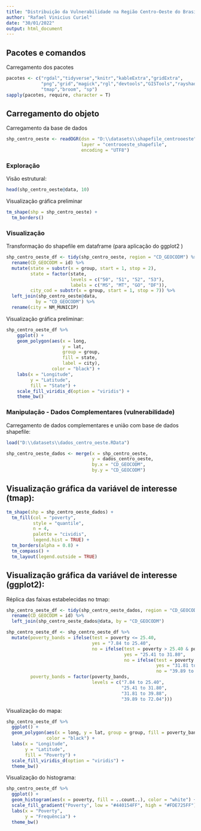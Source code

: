 ```yaml
---
title: "Distribuição da Vulnerabilidade na Região Centro-Oeste do Brasil"
author: "Rafael Vinicius Curiel"
date: "30/01/2022"
output: html_document
---
```


## Pacotes e comandos

Carregamento dos pacotes  
```r
pacotes <- c("rgdal","tidyverse","knitr","kableExtra","gridExtra",
             "png","grid","magick","rgl","devtools","GISTools","rayshader",
             "tmap","broom", "sp")
sapply(pacotes, require, character = T) 
```


## Carregamento do objeto

Carregamento da base de dados
```r
shp_centro_oeste <- readOGR(dsn = "D:\\datasets\\shapefile_centrooeste", 
                            layer = "centrooeste_shapefile",
                            encoding = "UTF8")
```



### Exploração

Visão estrutural:
```r
head(shp_centro_oeste@data, 10)
```


Visualização gráfica preliminar
```r
tm_shape(shp = shp_centro_oeste) + 
  tm_borders()
```


### Visualização

Transformação do shapefile em dataframe (para aplicação do ggplot2 )
```r
shp_centro_oeste_df <- tidy(shp_centro_oeste, region = "CD_GEOCODM") %>% 
  rename(CD_GEOCODM = id) %>% 
  mutate(state = substr(x = group, start = 1, stop = 2),
         state = factor(state,
                        levels = c("50", "51", "52", "53"),
                        labels = c("MS", "MT", "GO", "DF")),
         city_cod = substr(x = group, start = 1, stop = 7)) %>% 
  left_join(shp_centro_oeste@data,
           by = "CD_GEOCODM") %>% 
  rename(city = NM_MUNICIP)
```


Visualização gráfica preliminar:
```r
shp_centro_oeste_df %>% 
    ggplot() +
    geom_polygon(aes(x = long, 
                     y = lat, 
                     group = group, 
                     fill = state, 
                     label = city),
                 color = "black") +
    labs(x = "Longitude",
         y = "Latitude",
         fill = "State") +
    scale_fill_viridis_d(option = "viridis") +
    theme_bw()
```



### Manipulação - Dados Complementares (vulnerabilidade)

Carregamento de dados complementares e união com base de dados shapefile:
```r
load("D:\\datasets\\dados_centro_oeste.RData")

shp_centro_oeste_dados <- merge(x = shp_centro_oeste,
                                y = dados_centro_oeste,
                                by.x = "CD_GEOCODM",
                                by.y = "CD_GEOCODM")
```


## Visualização gráfica da variável de interesse (tmap):
```r
tm_shape(shp = shp_centro_oeste_dados) + 
  tm_fill(col = "poverty", 
          style = "quantile", 
          n = 4, 
          palette = "cividis", 
          legend.hist = TRUE) +
  tm_borders(alpha = 0.8) +
  tm_compass() +
  tm_layout(legend.outside = TRUE)
```


## Visualização gráfica da variável de interesse (ggplot2):

Réplica das faixas estabelecidas no tmap:
```r
shp_centro_oeste_df <- tidy(shp_centro_oeste_dados, region = "CD_GEOCODM") %>% 
  rename(CD_GEOCODM = id) %>% 
  left_join(shp_centro_oeste_dados@data, by = "CD_GEOCODM")

shp_centro_oeste_df <- shp_centro_oeste_df %>% 
  mutate(poverty_bands = ifelse(test = poverty <= 25.40, 
                                yes = "7.84 to 25.40",
                                no = ifelse(test = poverty > 25.40 & poverty <= 31.80,
                                            yes = "25.41 to 31.80",
                                            no = ifelse(test = poverty > 31.80 & poverty <= 39.88,
                                                        yes = "31.81 to 39.88",
                                                        no = "39.89 to 72.04"))),
         poverty_bands = factor(poverty_bands,
                                levels = c("7.84 to 25.40",
                                           "25.41 to 31.80",
                                           "31.81 to 39.88",
                                           "39.89 to 72.04"))) 
```


Visualização do mapa:
```r
shp_centro_oeste_df %>% 
  ggplot() +
  geom_polygon(aes(x = long, y = lat, group = group, fill = poverty_bands),
               color = "black") +
  labs(x = "Longitude",
       y = "Latitude",
       fill = "Poverty") +
  scale_fill_viridis_d(option = "viridis") +
  theme_bw()
```


Visualização do histograma:
```r
shp_centro_oeste_df %>% 
  ggplot() +
  geom_histogram(aes(x = poverty, fill = ..count..), color = "white") +
  scale_fill_gradient("Poverty", low = "#440154FF", high = "#FDE725FF") +
  labs(x = "Poverty",
       y = "Frequência") +
  theme_bw()
```

